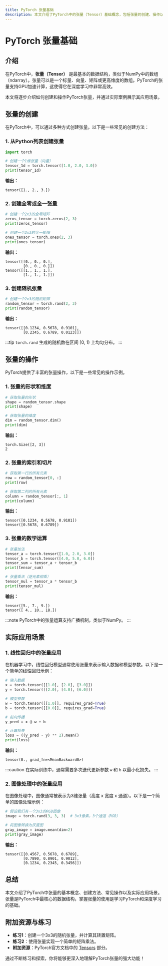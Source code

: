 ```yaml
---
title: PyTorch 张量基础
description: 本文介绍了PyTorch中的张量（Tensor）基础概念，包括张量的创建、操作以及实际应用场景，适合初学者快速入门。
---
```


# PyTorch 张量基础

## 介绍

在PyTorch中，**张量（Tensor）** 是最基本的数据结构，类似于NumPy中的数组（ndarray）。张量可以是一个标量、向量、矩阵或更高维度的数组。PyTorch的张量支持GPU加速计算，这使得它在深度学习中非常高效。

本文将逐步介绍如何创建和操作PyTorch张量，并通过实际案例展示其应用场景。

## 张量的创建

在PyTorch中，可以通过多种方式创建张量。以下是一些常见的创建方法：

### 1. 从Python列表创建张量

```python
import torch

# 创建一个1维张量（向量）
tensor_1d = torch.tensor([1.0, 2.0, 3.0])
print(tensor_1d)
```

**输出：**
```
tensor([1., 2., 3.])
```

### 2. 创建全零或全一张量

```python
# 创建一个2x3的全零矩阵
zeros_tensor = torch.zeros(2, 3)
print(zeros_tensor)

# 创建一个2x3的全一矩阵
ones_tensor = torch.ones(2, 3)
print(ones_tensor)
```

**输出：**
```
tensor([[0., 0., 0.],
        [0., 0., 0.]])
tensor([[1., 1., 1.],
        [1., 1., 1.]])
```

### 3. 创建随机张量

```python
# 创建一个2x3的随机矩阵
random_tensor = torch.rand(2, 3)
print(random_tensor)
```

**输出：**
```
tensor([[0.1234, 0.5678, 0.9101],
        [0.2345, 0.6789, 0.0123]])
```

:::tip
`torch.rand` 生成的随机数在区间 [0, 1) 上均匀分布。
:::

## 张量的操作

PyTorch提供了丰富的张量操作，以下是一些常见的操作示例。

### 1. 张量的形状和维度

```python
# 获取张量的形状
shape = random_tensor.shape
print(shape)

# 获取张量的维度
dim = random_tensor.dim()
print(dim)
```

**输出：**
```
torch.Size([2, 3])
2
```

### 2. 张量的索引和切片

```python
# 获取第一行的所有元素
row = random_tensor[0, :]
print(row)

# 获取第二列的所有元素
column = random_tensor[:, 1]
print(column)
```

**输出：**
```
tensor([0.1234, 0.5678, 0.9101])
tensor([0.5678, 0.6789])
```

### 3. 张量的数学运算

```python
# 张量加法
tensor_a = torch.tensor([1.0, 2.0, 3.0])
tensor_b = torch.tensor([4.0, 5.0, 6.0])
tensor_sum = tensor_a + tensor_b
print(tensor_sum)

# 张量乘法（逐元素相乘）
tensor_mul = tensor_a * tensor_b
print(tensor_mul)
```

**输出：**
```
tensor([5., 7., 9.])
tensor([ 4., 10., 18.])
```

:::note
PyTorch中的张量运算支持广播机制，类似于NumPy。
:::

## 实际应用场景

### 1. 线性回归中的张量应用

在机器学习中，线性回归模型通常使用张量来表示输入数据和模型参数。以下是一个简单的线性回归示例：

```python
# 输入数据
x = torch.tensor([[1.0], [2.0], [3.0]])
y = torch.tensor([[2.0], [4.0], [6.0]])

# 模型参数
w = torch.tensor([[1.0]], requires_grad=True)
b = torch.tensor([[0.0]], requires_grad=True)

# 前向传播
y_pred = x @ w + b

# 计算损失
loss = ((y_pred - y) ** 2).mean()
print(loss)
```

**输出：**
```
tensor(0., grad_fn=<MeanBackward0>)
```

:::caution
在实际训练中，通常需要多次迭代更新参数 `w` 和 `b` 以最小化损失。
:::

### 2. 图像处理中的张量应用

在图像处理中，图像通常被表示为3维张量（高度 x 宽度 x 通道）。以下是一个简单的图像处理示例：

```python
# 假设我们有一个3x3的RGB图像
image = torch.rand(3, 3, 3)  # 3x3像素，3个通道（RGB）

# 将图像转换为灰度图
gray_image = image.mean(dim=2)
print(gray_image)
```

**输出：**
```
tensor([[0.4567, 0.5678, 0.6789],
        [0.7890, 0.8901, 0.9012],
        [0.1234, 0.2345, 0.3456]])
```

## 总结

本文介绍了PyTorch中张量的基本概念、创建方法、常见操作以及实际应用场景。张量是PyTorch中最核心的数据结构，掌握张量的使用是学习PyTorch和深度学习的基础。

## 附加资源与练习

- **练习1**：创建一个3x3的随机张量，并计算其转置矩阵。
- **练习2**：使用张量实现一个简单的矩阵乘法。
- **附加资源**：PyTorch官方文档中的 [Tensors](https://pytorch.org/docs/stable/tensors.html) 部分。

通过不断练习和探索，你将能够更深入地理解PyTorch张量的强大功能！
